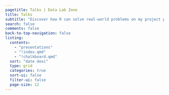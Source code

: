 ```yaml
---
pagetitle: Talks | Data Lab Zone
title: Talks
subtitle: "Discover how R can solve real-world problems on my project page, where I showcase practical applications of this powerful tool."
search: false
comments: false
back-to-top-navigation: false
listing:
  contents:
    - "presentations"
    - "!index.qmd"
    - "!chalkboard.qmd"
  sort: "date desc"
  type: grid
  categories: true
  sort-ui: false
  filter-ui: false
  page-size: 12
---
```


